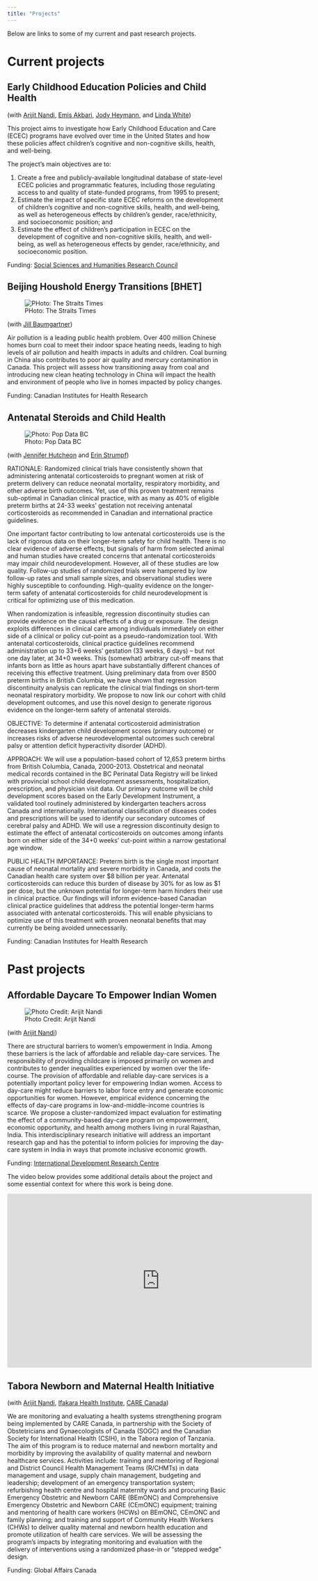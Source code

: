 ```yaml
---
title: "Projects"
---
```


Below are links to some of my current and past research projects. 

# Current projects

## Early Childhood Education Policies and Child Health

(with [Arijit Nandi](https://www.mcgill.ca/epi-biostat-occh/arijit-nandi), [Emis Akbari](https://www.oise.utoronto.ca/atkinson/About_Us/Staff_Faculty/Emis_Akbari.html), [Jody Heymann](https://ph.ucla.edu/faculty/heymann), and [Linda White](https://munkschool.utoronto.ca/person/linda-white))

This project aims to investigate how Early Childhood Education and Care (ECEC) programs have evolved over time in the United States and how these policies affect children’s cognitive and non-cognitive skills, health, and well-being.

The project's main objectives are to:  

1. Create a free and publicly-available longitudinal database of state-level ECEC policies and programmatic features, including those regulating access to and quality of state-funded programs, from 1995 to present;  
2. Estimate the impact of specific state ECEC reforms on the development of children’s cognitive and non-cognitive skills, health, and well-being, as well as heterogeneous effects by children’s gender, race/ethnicity, and socioeconomic position; and
3. Estimate the effect of children’s participation in ECEC on the development of cognitive and non-cognitive skills, health, and well-being, as well as heterogeneous effects by gender, race/ethnicity, and socioeconomic position.

Funding: [Social Sciences and Humanities Research Council](https://www.sshrc-crsh.gc.ca/home-accueil-eng.aspx)

## Beijing Houshold Energy Transitions [BHET]
![PHoto: The Straits Times](bhet.jpg)

(with [Jill Baumgartner](https://jillbaumgartner.weebly.com/))

Air pollution is a leading public health problem. Over 400 million Chinese homes burn coal to meet their indoor space heating needs, leading to high levels of air pollution and health impacts in adults and children. Coal burning in China also contributes to poor air quality and mercury contamination in Canada. This project will assess how transitioning away from coal and introducing new clean heating technology in China will impact the health and environment of people who live in homes impacted by policy changes. 

Funding: Canadian Institutes for Health Research

## Antenatal Steroids and Child Health
![Photo: Pop Data BC](steroids.jpg)

(with [Jennifer Hutcheon](https://www.bcchr.ca/jhutcheon) and [Erin Strumpf](https://sites.google.com/view/erin-strumpf))

RATIONALE: Randomized clinical trials have consistently shown that administering antenatal corticosteroids to pregnant women at risk of preterm delivery can reduce neonatal mortality, respiratory morbidity, and other adverse birth outcomes. Yet, use of this proven treatment remains sub-optimal in Canadian clinical practice, with as many as 40% of eligible preterm births at 24-33 weeks’ gestation not receiving antenatal corticosteroids as recommended in Canadian and international practice guidelines.

One important factor contributing to low antenatal corticosteroids use is the lack of rigorous data on their longer-term safety for child health. There is no clear evidence of adverse effects, but signals of harm from selected animal and human studies have created concerns that antenatal corticosteroids may impair child neurodevelopment. However, all of these studies are low quality. Follow-up studies of randomized trials were hampered by low follow-up rates and small sample sizes, and observational studies were highly susceptible to confounding. High-quality evidence on the longer-term safety of antenatal corticosteroids for child neurodevelopment is critical for optimizing use of this medication. 

When randomization is infeasible, regression discontinuity studies can provide evidence on the causal        effects of a drug or exposure. The design exploits differences in clinical care among individuals immediately on either side of a clinical or policy cut-point as a pseudo-randomization tool. With antenatal corticosteroids, clinical practice guidelines recommend administration up to 33+6 weeks’ gestation (33 weeks, 6 days) – but not one day later, at 34+0 weeks. This (somewhat) arbitrary cut-off means that infants born as little as hours apart have substantially different chances of receiving this effective treatment. Using preliminary data from over 8500 preterm births in British Columbia, we have shown that regression discontinuity analysis can replicate the clinical trial findings on short-term neonatal respiratory morbidity. We propose to now link our cohort with child development outcomes, and use this novel design to generate rigorous evidence on the longer-term safety of antenatal steroids.

OBJECTIVE: To determine if antenatal corticosteroid administration decreases kindergarten child development scores (primary outcome) or increases risks of adverse neurodevelopmental outcomes such cerebral palsy or attention deficit hyperactivity disorder (ADHD).

APPROACH: We will use a population-based cohort of 12,653 preterm births from British Columbia, Canada, 2000-2013. Obstetrical and neonatal medical records contained in the BC Perinatal Data Registry will be linked with provincial school child development assessments, hospitalization, prescription, and physician visit data. Our primary outcome will be child development scores based on the Early Development Instrument, a validated tool routinely administered by kindergarten teachers across Canada and internationally. International classification of diseases codes and prescriptions will be used to identify our secondary outcomes of cerebral palsy and ADHD. We will use a regression discontinuity design to estimate the effect of antenatal corticosteroids on outcomes among infants born on either side of the 34+0 weeks’ cut-point within a narrow gestational age window.

PUBLIC HEALTH IMPORTANCE: Preterm birth is the single most important cause of neonatal mortality and severe morbidity in Canada, and costs the Canadian health care system over $8 billion per year. Antenatal corticosteroids can reduce this burden of disease by 30% for as low as $1 per dose, but the unknown potential for longer-term harm hinders their use in clinical practice. Our findings will inform evidence-based Canadian clinical practice guidelines that address the potential longer-term harms associated with antenatal corticosteroids. This will enable physicians to optimize use of this treatment with proven neonatal benefits that may currently be being avoided unnecessarily. 

Funding: Canadian Institutes for Health Research

# Past projects

## Affordable Daycare To Empower Indian Women
![Photo Credit: Arijit Nandi](u2.png)

(with [Arijit Nandi](https://www.mcgill.ca/epi-biostat-occh/arijit-nandi))

There are structural barriers to women’s empowerment in India. Among these barriers is the lack of affordable and reliable day-care services. The responsibility of providing childcare is imposed primarily on women and contributes to gender inequalities experienced by women over the life-course. The provision of affordable and reliable day-care services is a potentially important policy lever for empowering Indian women. Access to day-care might reduce barriers to labor force entry and generate economic opportunities for women. However, empirical evidence concerning the effects of day-care programs in low-and-middle-income countries is scarce. We propose a cluster-randomized impact evaluation for estimating the effect of a community-based day-care program on empowerment, economic opportunity, and health among mothers living in rural Rajasthan, India. This interdisciplinary research initiative will address an important research gap and has the potential to inform policies for improving the day-care system in India in ways that promote inclusive economic growth.

Funding: [International Development Research Centre](https://www.idrc.ca/en)

The video below provides some additional details about the project and some essential context for where this work is being done.

<iframe width="700" height="400" src="https://www.youtube.com/embed/EhG45a8WUxc" frameborder="0" allow="autoplay; encrypted-media" allowfullscreen></iframe>

## Tabora Newborn and Maternal Health Initiative

(with [Arijit Nandi](https://www.mcgill.ca/epi-biostat-occh/arijit-nandi), [Ifakara Health Institute](http://ihi.or.tz/), [CARE Canada](https://care.ca/tamani))

We are monitoring and evaluating a health systems strengthening program being implemented by CARE Canada, in partnership with the Society of Obstetricians and Gynaecologists of Canada (SOGC) and the Canadian Society for International Health (CSIH), in the Tabora region of Tanzania. The aim of this program is to reduce maternal and newborn mortality and morbidity by improving the availability of quality maternal and newborn healthcare services. Activities include: training and mentoring of Regional and District Council Health Management Teams (R/CHMTs) in data management and usage, supply chain management, budgeting and leadership; development of an emergency transportation system; refurbishing health centre and hospital maternity wards and procuring Basic Emergency Obstetric and Newborn CARE (BEmONC) and Comprehensive Emergency Obstetric and Newborn CARE (CEmONC) equipment; training and mentoring of health care workers (HCWs) on BEmONC, CEmONC and family planning;  and training and support of Community Health Workers (CHWs) to deliver quality maternal and newborn health education and promote utilization of health care services. We will be assessing the program’s impacts by integrating monitoring and evaluation with the delivery of interventions using a randomized phase-in or “stepped wedge” design.

Funding: Global Affairs Canada